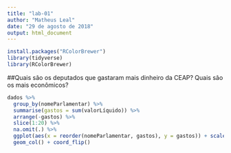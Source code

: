 ```yaml
---
title: "lab-01"
author: "Matheus Leal"
date: "29 de agosto de 2018"
output: html_document
---
```


```r
install.packages("RColorBrewer")
library(tidyverse)
library(RColorBrewer)

```

##Quais são os deputados que gastaram mais dinheiro da CEAP? Quais são os mais econômicos? 
```r

dados %>%
  group_by(nomeParlamentar) %>%
  summarise(gastos = sum(valorLíquido)) %>%
  arrange(-gastos) %>%
  slice(1:20) %>%
  na.omit(.) %>% 
  ggplot(aes(x = reorder(nomeParlamentar, gastos), y = gastos)) + scale_fill_brewer(palette = "Blues") +
  geom_col() + coord_flip()
```
